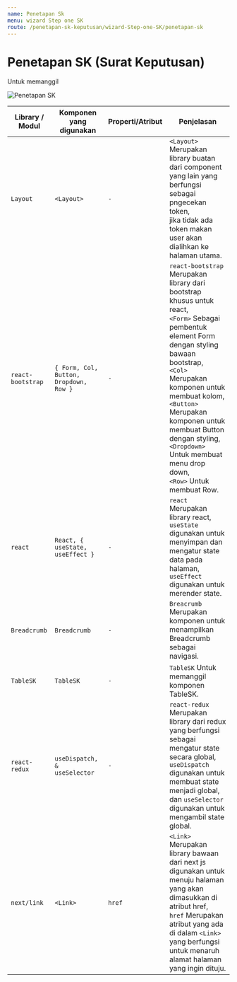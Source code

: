 ```yaml
---
name: Penetapan Sk
menu: wizard Step one SK
route: /penetapan-sk-keputusan/wizard-Step-one-SK/penetapan-sk
---
```


# Penetapan SK (Surat Keputusan)

Untuk memanggil 

![Penetapan SK](../../../src/img/WizardSK/KomponenPenetapanSK.png)

| Library / Modul   | Komponen yang digunakan                | Properti/Atribut | Penjelasan                                                                                                                                                                                                                                                                                                                                                            |
| ----------------- | -------------------------------------- | ---------------- | --------------------------------------------------------------------------------------------------------------------------------------------------------------------------------------------------------------------------------------------------------------------------------------------------------------------------------------------------------------------- |
| `Layout`          | `<Layout>`                             | `-`              | `<Layout>` Merupakan library buatan dari component yang lain yang berfungsi sebagai pngecekan token, <br/> jika tidak ada token makan user akan dialihkan ke halaman utama.                                                                                                                                                                                           |
| `react-bootstrap` | `{ Form, Col, Button, Dropdown, Row }` | `-`              | `react-bootstrap` Merupakan library dari bootstrap khusus untuk react, <br/> `<Form>` Sebagai pembentuk element Form dengan styling bawaan bootstrap, <br/> `<Col>` Merupakan komponen untuk membuat kolom, <br/> `<Button>` Merupakan komponen untuk membuat Button dengan styling, <br/> `<Dropdown>` Untuk membuat menu drop down,<br/> `<Row>` Untuk membuat Row. |
| `react`           | `React, { useState, useEffect }`       | `-`              | `react` Merupakan library react, <br/> `useState` digunakan untuk menyimpan dan mengatur state data pada halaman, <br/> `useEffect` digunakan untuk merender state.                                                                                                                                                                                                   |
| `Breadcrumb`      | `Breadcrumb`                           | `-`              | `Breacrumb` Merupakan komponen untuk menampilkan Breadcrumb sebagai navigasi.                                                                                                                                                                                                                                                                                         |
| `TableSK`         | `TableSK`                              | `-`              | `TableSK` Untuk memanggil komponen TableSK.                                                                                                                                                                                                                                                                                                                           |
| `react-redux`     | `useDispatch, & useSelector`           | `-`              | `react-redux` Merupakan library dari redux yang berfungsi sebagai mengatur state secara global, <br/> `useDispatch` digunakan untuk membuat state menjadi global, dan `useSelector` digunakan untuk mengambil state global.                                                                                                                                           |
| `next/link`       | `<Link>`                               | `href`           | `<Link>` Merupakan library bawaan dari next js <br/> digunakan untuk menuju halaman yang akan dimasukkan di atribut href, <br/>`href` Merupakan atribut yang ada di dalam `<Link>` <br/> yang berfungsi untuk menaruh alamat halaman yang ingin dituju.                                                                                                                                                                                                                                              |

